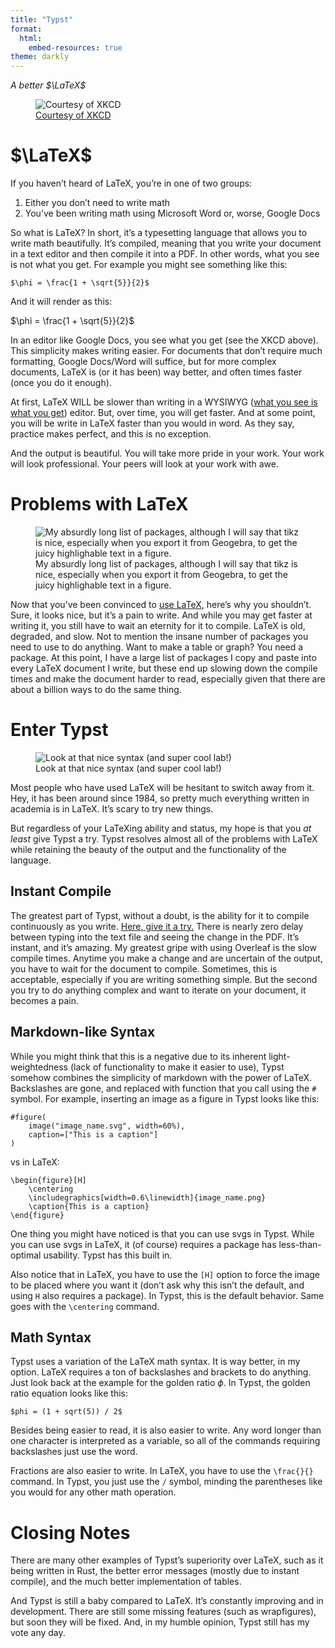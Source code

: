 ```yaml
---
title: "Typst"
format:
  html:
    embed-resources: true
theme: darkly
---
```

<script src="https://raw.githubusercontent.com/davidjbradshaw/iframe-resizer/master/js/iframeResizer.contentWindow.min.js"></script>

*A better $\LaTeX$*

![[Courtesy of XKCD](https://xkcd.com/1341/)](https://imgs.xkcd.com/comics/types_of_editors.png)

# $\LaTeX$

If you haven't heard of LaTeX, you're in one of two groups:

1. Either you don't need to write math
2. You've been writing math using Microsoft Word or, worse, Google Docs

So what is LaTeX? In short, it's a typesetting language that allows you to write math beautifully. It's compiled, meaning that you write your document in a text editor and then compile it into a PDF. In other words, what you see is not what you get. For example you might see something like this:

```
$\phi = \frac{1 + \sqrt{5}}{2}$
```

And it will render as this:

$\phi = \frac{1 + \sqrt{5}}{2}$

In an editor like Google Docs, you see what you get (see the XKCD above). This simplicity makes writing easier. For documents that don't require much formatting, Google Docs/Word will suffice, but for more complex documents, LaTeX is (or it has been) way better, and often times faster (once you do it enough).

At first, LaTeX WILL be slower than writing in a WYSIWYG ([what you see is what you get](https://en.wikipedia.org/wiki/WYSIWYG)) editor. But, over time, you will get faster. And at some point, you will be write in LaTeX faster than you would in word. As they say, practice makes perfect, and this is no exception. 

And the output is beautiful. You will take more pride in your work. Your work will look professional. Your peers will look at your work with awe. 

# Problems with LaTeX

![My absurdly long list of packages, although I will say that tikz is nice, especially when you export it from Geogebra, to get the juicy highlighable text in a figure.](overleaf.png)

Now that you've been convinced to [use LaTeX](https://overleaf.com), here's why you shouldn't. Sure, it looks nice, but it's a pain to write. And while you may get faster at writing it, you still have to wait an eternity for it to compile. LaTeX is old, degraded, and slow. Not to mention the insane number of packages you need to use to do anything. Want to make a table or graph? You need a package. At this point, I have a large list of packages I copy and paste into every LaTeX document I write, but these end up slowing down the compile times and make the document harder to read, especially given that there are about a billion ways to do the same thing. 

# Enter Typst

![Look at that nice syntax (and super cool lab!)](typst.png)

Most people who have used LaTeX will be hesitant to switch away from it. Hey, it has been around since 1984, so pretty much everything written in academia is in LaTeX. It's scary to try new things. 

But regardless of your LaTeXing ability and status, my hope is that you *at least* give Typst a try. Typst resolves almost all of the problems with LaTeX while retaining the beauty of the output and the functionality of the language.

## Instant Compile

The greatest part of Typst, without a doubt, is the ability for it to compile continuously as you write. [Here, give it a try.](https://typst.app) There is nearly zero delay between typing into the text file and seeing the change in the PDF. It's instant, and it's amazing. My greatest gripe with using Overleaf is the slow compile times. Anytime you make a change and are uncertain of the output, you have to wait for the document to compile. Sometimes, this is acceptable, especially if you are writing something simple. But the second you try to do anything complex and want to iterate on your document, it becomes a pain. 

## Markdown-like Syntax

While you might think that this is a negative due to its inherent light-weightedness (lack of functionality to make it easier to use), Typst somehow combines the simplicity of markdown with the power of LaTeX. Backslashes are gone, and replaced with function that you call using the `#` symbol. For example, inserting an image as a figure in Typst looks like this:

```
#figure(
    image("image_name.svg", width=60%),
    caption=["This is a caption"]
)
```

vs in LaTeX:

```
\begin{figure}[H]
    \centering
    \includegraphics[width=0.6\linewidth]{image_name.png}
    \caption{This is a caption}
\end{figure}
```

One thing you might have noticed is that you can use svgs in Typst. While you can use svgs in LaTeX, it (of course) requires a package has less-than-optimal usability. Typst has this built in.

Also notice that in LaTeX, you have to use the `[H]` option to force the image to be placed where you want it (don't ask why this isn't the default, and using `H` also requires a package). In Typst, this is the default behavior. Same goes with the `\centering` command.

## Math Syntax

Typst uses a variation of the LaTeX math syntax. It is way better, in my option. LaTeX requires a ton of backslashes and brackets to do anything. Just look back at the example for the golden ratio $\phi$. In Typst, the golden ratio equation looks like this:

```
$phi = (1 + sqrt(5)) / 2$
```

Besides being easier to read, it is also easier to write. Any word longer than one character is interpreted as a variable, so all of the commands requiring backslashes just use the word. 

Fractions are also easier to write. In LaTeX, you have to use the `\frac{}{}` command. In Typst, you just use the `/` symbol, minding the parentheses like you would for any other math operation. 

# Closing Notes

There are many other examples of Typst's superiority over LaTeX, such as it being written in Rust, the better error messages (mostly due to instant compile), and the much better implementation of tables. 

And Typst is still a baby compared to LaTeX. It's constantly improving and in development. There are still some missing features (such as wrapfigures), but soon they will be fixed. And, in my humble opinion, Typst still has my vote any day.




<script>
x=document.querySelectorAll("a");
for(i=0;i<x.length;i++)
{
   x[i].setAttribute("target","_blank");
}
</script>